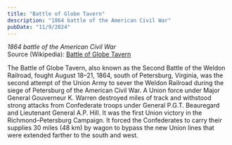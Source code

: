 ```yaml
---
title: "Battle of Globe Tavern"
description: "1864 battle of the American Civil War"
pubDate: "11/9/2024"
---
```


*1864 battle of the American Civil War*  
Source (Wikipedia): [Battle of Globe Tavern][1]

The Battle of Globe Tavern, also known as the Second Battle of the Weldon Railroad, fought August 18–21, 1864, south of Petersburg, Virginia, was the second attempt of the Union Army to sever the Weldon Railroad during the siege of Petersburg of the American Civil War. A Union force under Major General Gouverneur K. Warren destroyed miles of track and withstood strong attacks from Confederate troops under General P.G.T. Beauregard and Lieutenant General A.P. Hill. It was the first Union victory in the Richmond–Petersburg Campaign. It forced the Confederates to carry their supplies 30 miles (48 km) by wagon to bypass the new Union lines that were extended farther to the south and west.

[1]: https://en.wikipedia.org/wiki/Battle_of_Globe_Tavern
